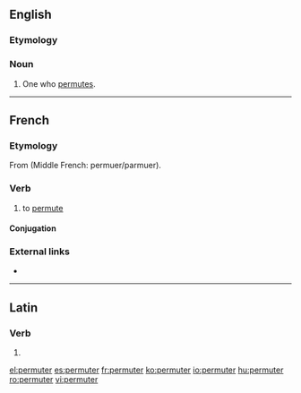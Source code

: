 ==English==

===Etymology===
{{suffix|permute|er|lang=en}}

===Noun===
{{en-noun}}

# One who [[permute]]s.

----

==French==

===Etymology===
From {{etyl|la|fr}} {{term|permūtō||transform; exchange|lang=la}} (Middle French: permuer/parmuer).

===Verb===
{{fr-verb}}

# to [[permute]]

====Conjugation====
{{fr-conj-er|permut|avoir}}

===External links===
* {{R:TLFi}}

----

==Latin==

===Verb===
{{la-verb-form|permūter}}

# {{conjugation of|permūtō||1|s|pres|pasv|subj|lang=la}}

[[el:permuter]]
[[es:permuter]]
[[fr:permuter]]
[[ko:permuter]]
[[io:permuter]]
[[hu:permuter]]
[[ro:permuter]]
[[vi:permuter]]
